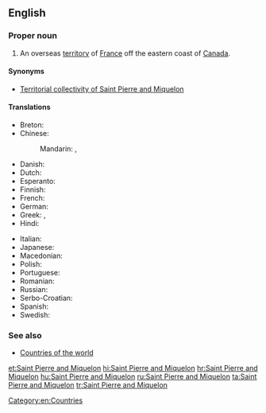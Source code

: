 ==English==

{{wikipedia}}

===Proper noun===
{{head|en|proper noun}}

# An overseas [[territory]] of [[France]] off the eastern coast of [[Canada]].

====Synonyms====
* {{qualifier|official name}} [[Territorial collectivity of Saint Pierre and Miquelon]]

====Translations====
{{trans-top|overseas territory of France}}
* Breton: {{t-|br|Sant-Pêr-ha-Mikelon|xs=Breton}}
* Chinese:
*: Mandarin: {{t|zh|聖皮埃爾和密克隆|sc=Hani}}, {{t|zh|圣皮埃尔和密克隆|tr=Shèng Pí'āi'ěr hé Mìkèlóng|sc=Hani}}
* Danish: {{t-|da|Saint Pierre og Miquelon}}
* Dutch: {{t-|nl|Saint-Pierre en Miquelon}}
* Esperanto: {{t-|eo|Sent-Piero kaj Mikelono|xs=Esperanto}}
* Finnish: {{t-|fi|Saint-Pierre ja Miquelon}}
* French: {{t+|fr|Saint-Pierre-et-Miquelon}}
* German: {{t-|de|Sankt Pierre und Miquelon}}
* Greek: {{t-|el|Σαιν Πιέρ και Μικελόν}}, {{t-|el|'Αγιος Πέτρος και Μικελόν}}
* Hindi: {{t+|hi|सन्त पियर और मिकलान|m|tr=sant piyar aur miklaan|sc=Deva}}
{{trans-mid}}
* Italian: {{t-|it|Saint-Pierre e Miquelon}}
* Japanese: {{t-|ja|サンピエール･ミクロン|tr=Sanpiēru-Mikuron}}
* Macedonian: {{t-|mk|Свети Пјер и Микелон|m|tr=Svéti Pjer i Mikelón}}
* Polish: {{t-|pl|Saint-Pierre i Miquelon}}
* Portuguese: {{t-|pt|São Pedro e Miquelon}}
* Romanian: {{t-|ro|Saint Pierre și Miquelon}}
* Russian: {{t-|ru|Сен-Пьер и Микелон|m|tr=Sen-P’jér i Mikelón}}
* Serbo-Croatian: {{t|sh|Sveti Petar i Mikelon}}
* Spanish: {{t-|es|San Pedro y Miquelón}}
* Swedish: {{t-|sv|Saint Pierre och Miquelon}}
{{trans-bottom}}

===See also===
* [[Appendix:Countries of the world|Countries of the world]]

[[Category:en:Countries]]

[[et:Saint Pierre and Miquelon]]
[[hi:Saint Pierre and Miquelon]]
[[hr:Saint Pierre and Miquelon]]
[[hu:Saint Pierre and Miquelon]]
[[ru:Saint Pierre and Miquelon]]
[[ta:Saint Pierre and Miquelon]]
[[tr:Saint Pierre and Miquelon]]